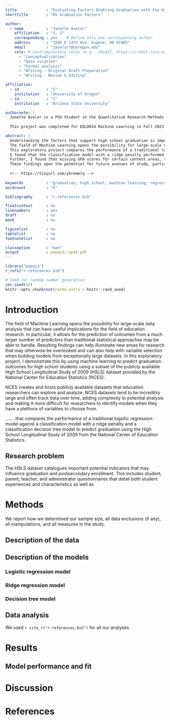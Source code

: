 ```yaml
---
title             : "Evaluating Factors Enabling Graduation with the High School Longitudinal Study of 2009"
shorttitle        : "HS Graduation Factors"

author: 
  - name          : "Janette Avelar"
    affiliation   : "1, 2"
    corresponding : yes    # Define only one corresponding author
    address       : "1585 E 13th Ave, Eugene, OR 97403"
    email         : "javelar7@uoregon.edu"
    role: # Contributorship roles (e.g., CRediT, https://credit.niso.org/)
      - "Conceptualization"
      - "Data curation"
      - "Formal analysis"
      - "Writing - Original Draft Preparation"
      - "Writing - Review & Editing"

affiliation:
  - id            : "1"
    institution   : "University of Oregon"
  - id            : "2"
    institution   : "Arizona State University"

authornote: |
  Janette Avelar is a PhD Student in the Quantitative Research Methods in Education program at the University of Oregon College of Education.
  
  This project was completed for EDLD654 Machine Learning in Fall 2023. The full GitHub repo can be found here: 

abstract: |
  Understanding the factors that support high school graduation is important identify where additional resources may be used to support secondary students.
  The field of Machine Learning opens the possibility for large-scale data analysis that can predict outcomes like graduation from a much larger number of predictors that traditional statistical approaches may not be able to handle.
  This exploratory project compares the performance of a traditional logsitic regression model against a classification model with a ridge penalty and a classification decision tree model to predict graduation using the High School Longitudinal Study of 2009 from the National Center of Education Statistics.
  I found that the classification model with a ridge penalty performed best, with the decision tree model performing just slightly worse.
  Further, I found that missing GPA scores for certain content areas, the racial identification of the student's science teacher, and parents' occupation were the most important factors in predicting whether or not a student graduated.
  These findings open the potential for future avenues of study, particularly in terms of the racial diversity of the STEM teaching force, the potential effect of racial matching between students and instructors, and the role of parents' occupation in shaping student trajectories.
  
  <!-- https://tinyurl.com/ybremelq -->
  
keywords          : "graduation, high school, machine learning, regression, decision trees"
wordcount         : "X"

bibliography      : "r-references.bib"

floatsintext      : no
linenumbers       : yes
draft             : no
mask              : no

figurelist        : no
tablelist         : no
footnotelist      : no

classoption       : "man"
output            : papaja::apa6_pdf
---
```


```r
library("papaja")
r_refs("r-references.bib")
```

```r
# Seed for random number generation
set.seed(42)
knitr::opts_chunk$set(cache.extra = knitr::rand_seed)
```

# Introduction

The field of Machine Learning opens the possibility for large-scale data analysis that can have useful implications for the field of education research. In particular, it allows for the prediction of outcomes from a much larger number of predictors than traditional statistical approaches may be able to handle. Resulting findings can help illuminate new areas for research that may otherwise be overlooked and can also help with variable selection when building models from exceptionally large datasets. In this exploratory project, I demonstrate this by using machine learning to predict graduation outcomes for high school students using a subset of the publicly available High School Longitudinal Study of 2009 (HSLS) dataset provided by the National Center for Education Statistics (NCES).

NCES creates and hosts publicly available datasets that education researchers can explore and analyze. NCES datasets tend to be incredibly large and often track data over time, adding complexity to potential analysis and making it more difficult for researchers to identify models when they have a plethora of variables to choose from. 

........that compares the performance of a traditional logsitic regression model against a classification model with a ridge penalty and a classification decision tree model to predict graduation using the High School Longitudinal Study of 2009 from the National Center of Education Statistics.

## Research problem
The HSLS dataset catalogues important potential indicators that may influence graduation and postsecondary enrollment. This includes student, parent, teacher, and administrator questionnaires that detail both student experiences and characteristics as well as 

# Methods
We report how we determined our sample size, all data exclusions (if any), all manipulations, and all measures in the study. <!-- 21-word solution (Simmons, Nelson & Simonsohn, 2012; retrieved from http://ssrn.com/abstract=2160588) -->

## Description of the data

## Description of the models

### Logistic regression model

### Ridge regression model

### Decision tree model

## Data analysis
We used `r cite_r("r-references.bib")` for all our analyses.


# Results

## Model performance and fit

# Discussion


\newpage

# References

::: {#refs custom-style="Bibliography"}
:::
